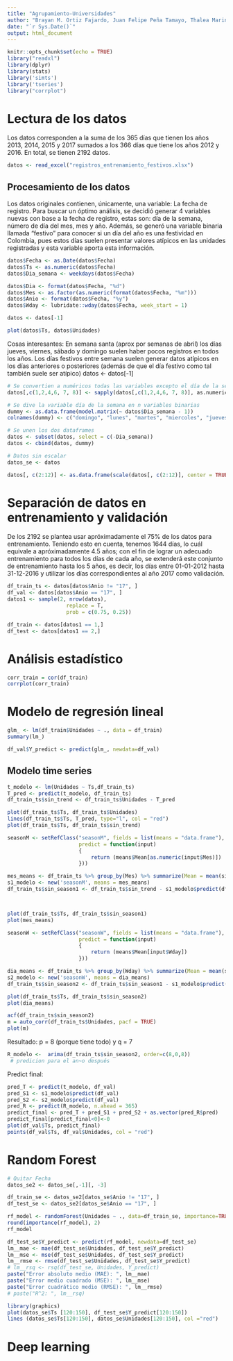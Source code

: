 ```yaml
---
title: "Agrupamiento-Universidades"
author: "Brayan M. Ortiz Fajardo, Juan Felipe Peña Tamayo, Thalea Marina Hesse, Juan Sebastián Falcon, Daniel Espinal Mosquera"
date: "`r Sys.Date()`"
output: html_document
---
```


```r
knitr::opts_chunk$set(echo = TRUE)
library("readxl")
library(dplyr)
library(stats)
library('simts')
library('tseries')
library("corrplot")
```
# Lectura de los datos
Los datos corresponden a la suma de los 365 días que tienen los años 2013, 2014, 2015 y 2017 sumados a los 366 días que tiene los años 2012 y 2016. En total, se tienen 2192 datos.
```r
datos <- read_excel("registros_entrenamiento_festivos.xlsx")
```

## Procesamiento de los datos

Los datos originales contienen, únicamente, una variable: La fecha de registro. Para buscar un óptimo análisis, se decidió generar 4 variables nuevas con base a la fecha de registro, estas son: día de la semana, número de día del mes, mes y año.
Además, se generó una variable binaria llamada "festivo" para conocer si un día del año es una festividad en Colombia, pues estos días suelen presentar valores atípicos en las unidades registradas y esta variable aporta esta información.

```r
datos$Fecha <- as.Date(datos$Fecha)
datos$Ts <- as.numeric(datos$Fecha)
datos$Dia_semana <- weekdays(datos$Fecha)

datos$Dia <- format(datos$Fecha, "%d")
datos$Mes <- as.factor(as.numeric(format(datos$Fecha, "%m")))
datos$Anio <- format(datos$Fecha, "%y")
datos$Wday <- lubridate::wday(datos$Fecha, week_start = 1)

datos <- datos[-1]
```

```r
plot(datos$Ts, datos$Unidades)
```
Cosas interesantes:
En semana santa (aprox por semanas de abril) los días jueves, viernes, sábado y domingo suelen haber pocos registros en todos los años.
Los días festivos entre semana suelen generar datos atípicos en los días anteriores o posteriores (además de que el día festivo como tal también suele ser atípico)
datos <- datos[-1]

```r
# Se convertien a numéricos todas las variables excepto el día de la semana
datos[,c(1,2,4,6, 7, 8)] <- sapply(datos[,c(1,2,4,6, 7, 8)], as.numeric)

# Se dive la variable día de la semana en n variables binarias
dummy <- as.data.frame(model.matrix(~ datos$Dia_semana - 1))
colnames(dummy) <- c("domingo", "lunes", "martes", "miercoles", "jueves", "viernes", "sabado")

# Se unen los dos dataframes
datos <- subset(datos, select = c(-Dia_semana))
datos <- cbind(datos, dummy)

# Datos sin escalar
datos_se <- datos

datos[, c(2:12)] <- as.data.frame(scale(datos[, c(2:12)], center = TRUE, scale = TRUE))
```

# Separación de datos en entrenamiento y validación
De los 2192 se plantea usar apróximadamente el 75% de los datos para entrenamiento. Teniendo esto en cuenta, tenemos 1644 días, lo cuál equivale a apróximadamente 4.5 años; con el fin de lograr un adecuado entrenamiento para todos los días de cada año, se extenderá este conjunto de entrenamiento hasta los 5 años, es decir, los días entre 01-01-2012 hasta 31-12-2016 y utilizar los días correspondientes al año 2017 como validación.

```r
df_train_ts <- datos[datos$Anio != "17", ]
df_val <- datos[datos$Anio == "17", ]
datos1 <- sample(2, nrow(datos),
                   replace = T,
                   prob = c(0.75, 0.25))

df_train <- datos[datos1 == 1,]
df_test <- datos[datos1 == 2,]
```

# Análisis estadístico

```r
corr_train = cor(df_train)
corrplot(corr_train)
```

# Modelo de regresión lineal

```r
glm_ <- lm(df_train$Unidades ~ ., data = df_train)
summary(lm_)
```
   
```r
df_val$Y_predict <- predict(glm_, newdata=df_val)
```
## Modelo time series
```r
t_modelo <- lm(Unidades ~ Ts,df_train_ts)
T_pred <- predict(t_modelo, df_train_ts)
df_train_ts$sin_trend <- df_train_ts$Unidades - T_pred

plot(df_train_ts$Ts, df_train_ts$Unidades)
lines(df_train_ts$Ts, T_pred, type="l", col = "red")
plot(df_train_ts$Ts, df_train_ts$sin_trend)
```
```r

seasonM <- setRefClass("seasonM", fields = list(means = "data.frame"), methods = list(
                       predict = function(input)
                       {
                           return (means$Mean[as.numeric(input$Mes)])
                       }))

mes_means <- df_train_ts %>% group_by(Mes) %>% summarize(Mean = mean(sin_trend))
s1_modelo <- new('seasonM', means = mes_means)
df_train_ts$sin_season1 <- df_train_ts$sin_trend - s1_modelo$predict(df_train_ts)



plot(df_train_ts$Ts, df_train_ts$sin_season1)
plot(mes_means)
```
```r
seasonW <- setRefClass("seasonW", fields = list(means = "data.frame"), methods = list(
                       predict = function(input)
                       {
                           return (means$Mean[input$Wday])
                       }))

dia_means <- df_train_ts %>% group_by(Wday) %>% summarize(Mean = mean(sin_season1))
s2_modelo <- new('seasonW', means = dia_means)
df_train_ts$sin_season2 <- df_train_ts$sin_season1 - s1_modelo$predict(df_train_ts)

plot(df_train_ts$Ts, df_train_ts$sin_season2)
plot(dia_means)
```

```r
acf(df_train_ts$sin_season2)
m = auto_corr(df_train_ts$Unidades, pacf = TRUE)
plot(m)
```
Resultado: p = 8 (porque tiene todo) y q = 7 
```r
R_modelo <-  arima(df_train_ts$sin_season2, order=c(8,0,8))
 # predicion para el an~o después

```
Predict final:
```r
pred_T <- predict(t_modelo, df_val)
pred_S1 <- s1_modelo$predict(df_val)
pred_S2 <- s2_modelo$predict(df_val)
pred_R <- predict(R_modelo, n.ahead = 365)
predict_final <- pred_T + pred_S1 + pred_S2 + as.vector(pred_R$pred)
predict_final[predict_final<0]<-0
plot(df_val$Ts, predict_final)
points(df_val$Ts, df_val$Unidades, col = "red")
```

# Random Forest

```r
# Quitar Fecha
datos_se2 <- datos_se[,-1][, -3]

df_train_se <- datos_se2[datos_se$Anio != "17", ]
df_test_se <- datos_se2[datos_se$Anio == "17", ]

rf_model <- randomForest(Unidades ~ ., data=df_train_se, importance=TRUE, proximity=TRUE)
round(importance(rf_model), 2)
rf_model
```
```r
df_test_se$Y_predict <- predict(rf_model, newdata=df_test_se)
lm__mae <- mae(df_test_se$Unidades, df_test_se$Y_predict)
lm__mse <- mse(df_test_se$Unidades, df_test_se$Y_predict)
lm__rmse <- rmse(df_test_se$Unidades, df_test_se$Y_predict)
# lm__rsq <- rsq(df_test_se, Unidades, Y_predict)
paste("Error absoluto medio (MAE): ", lm__mae)
paste("Error medio cuadrado (MSE): ", lm__mse)
paste("Error cuadrático medio (RMSE): ", lm__rmse)
# paste("R^2: ", lm__rsq)
```

```r
library(graphics)
plot(datos_se$Ts [120:150], df_test_se$Y_predict[120:150])
lines (datos_se$Ts[120:150], datos_se$Unidades[120:150], col ="red")
```

# Deep learning



